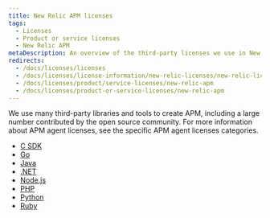 ```yaml
---
title: New Relic APM licenses
tags:
  - Licenses
  - Product or service licenses
  - New Relic APM
metaDescription: An overview of the third-party licenses we use in New Relic APM.
redirects:
  - /docs/licenses/licenses
  - /docs/licenses/license-information/new-relic-licenses/new-relic-licenses
  - /docs/licenses/product/service-licenses/new-relic-apm
  - /docs/licenses/product-or-service-licenses/new-relic-apm
---
```


We use many third-party libraries and tools to create APM, including a large number contributed by the open source community. For more information about APM agent licenses, see the specific APM agent licenses categories.

* [C SDK](/docs/licenses/product-or-service-licenses/new-relic-apm/c-sdk-licenses/)
* [Go](/docs/licenses/product-or-service-licenses/new-relic-apm/go-agent-licenses/)
* [Java](/docs/licenses/product-or-service-licenses/new-relic-apm/java-agent-licenses/)
* [.NET](/docs/licenses/product-or-service-licenses/new-relic-apm/net-agent-licenses/)
* [Node.js](/docs/licenses/product-or-service-licenses/new-relic-apm/nodejs-agent-licenses/)
* [PHP](/docs/licenses/product-or-service-licenses/new-relic-apm/php-agent-licenses/)
* [Python](/docs/licenses/product-or-service-licenses/new-relic-apm/python-agent-licenses/)
* [Ruby](/docs/licenses/product-or-service-licenses/new-relic-apm/ruby-agent-licenses/)
